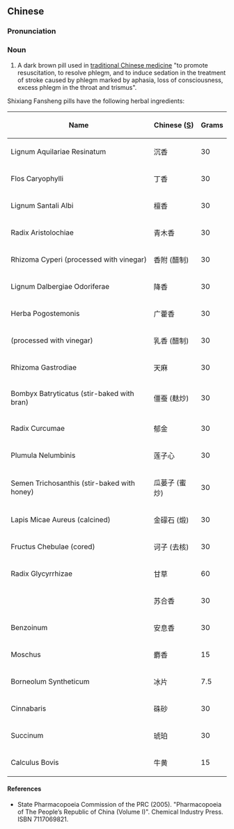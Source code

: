 ==Chinese==
{{zh-forms}}

===Pronunciation===
{{zh-pron
|m=shíxiāng fǎnshēng wán
|cat=n
}}

===Noun===
{{zh-noun}}

# A dark brown pill used in [[traditional Chinese medicine]] "to promote resuscitation, to resolve phlegm, and to induce sedation in the treatment of stroke caused by phlegm marked by aphasia, loss of consciousness, excess phlegm in the throat and trismus".

Shixiang Fansheng pills have the following herbal ingredients:

{| class="wikitable sortable"
|-
!Name
!Chinese ([[Simplified Chinese|S]])
!Grams
|-
|Lignum Aquilariae Resinatum
|沉香
| 30
|-
|Flos Caryophylli
|丁香
|30
|-
|Lignum Santali Albi
|檀香
| 30
|-
|Radix Aristolochiae
|青木香
| 30
|-
|Rhizoma Cyperi (processed with vinegar)
|香附 (醋制)
| 30
|-
|Lignum Dalbergiae Odoriferae
|降香
| 30
|-
|Herba Pogostemonis
|广藿香
| 30
|-
| {{l|la|olibanum|Olibanum}} (processed with vinegar)
|乳香 (醋制)
| 30
|-
|Rhizoma Gastrodiae
|天麻
| 30
|-
|Bombyx Batryticatus (stir-baked with bran)
|僵蚕 (麸炒)
| 30
|-
|Radix Curcumae
|郁金
| 30
|-
|Plumula Nelumbinis
|莲子心
| 30
|-
|Semen Trichosanthis (stir-baked with honey)
|瓜蒌子 (蜜炒)
| 30
|-
|Lapis Micae Aureus (calcined)
|金礞石 (煅)
| 30
|-
|Fructus Chebulae (cored)
|诃子 (去核)
| 30
|-
|Radix Glycyrrhizae
|甘草
| 60
|-
| {{l|mul|Styrax}}
|苏合香
| 30
|-
|Benzoinum
|安息香
| 30
|-
|Moschus
|麝香
| 15
|-
|Borneolum Syntheticum
|冰片
| 7.5
|-
|Cinnabaris
|硃砂
| 30
|-
|Succinum
|琥珀
| 30
|-
|Calculus Bovis
|牛黄
| 15
|}

====References====
* State Pharmacopoeia Commission of the PRC (2005). "Pharmacopoeia of The People’s Republic of China (Volume I)". Chemical Industry Press. ISBN 7117069821.